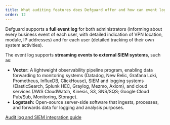```yaml
---
title: What auditing features does Defguard offer and how can event logs be integrated with external systems?
order: 12
---
```


Defguard supports a **full event log** for both administrators (informing about every business event of each user, with detailed indication of VPN location, module, IP addresses) and for each user (detailed tracking of their own system activities).

The event log supports **streaming events to external SIEM systems**, such as:

* **Vector:** A lightweight observability pipeline program, enabling data forwarding to monitoring systems (Datadog, New Relic, Grafana Loki, Prometheus, InfluxDB, ClickHouse), SIEM and logging systems (ElasticSearch, Splunk HEC, Graylog, Mezmo, Axiom), and cloud services (AWS CloudWatch, Kinesis, S3, SNS/SQS; Google Cloud Pub/Sub, Monitoring, Storage).
* **Logstash:** Open-source server-side software that ingests, processes, and forwards data for logging and analysis purposes.

[Audit log and SIEM integration guide](https://docs.defguard.net/about/features-overview)
